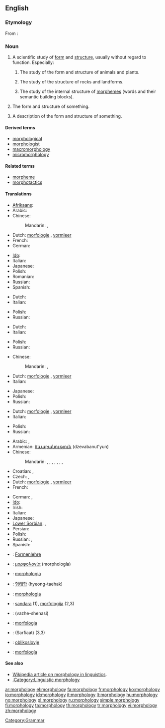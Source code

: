 ==English==

===Etymology===
From {{etyl|grc}}: {{prefix|morpho|-logy|lang=en}}

===Noun===
{{wikipedia}}
{{en-noun|morpholog|ies|-}}

# {{uncountable}} A scientific study of [[form]] and [[structure]], usually without regard to function. Especially:
## {{biology}} The study of the form and structure of animals and plants.
## {{geology}} The study of the structure of rocks and landforms.
## {{linguistics}} The study of the internal structure of [[morpheme]]s (words and their semantic building blocks).
# {{countable}} The form and structure of something.
# {{countable}} A description of the form and structure of something.

====Derived terms====
* [[morphological]]
* [[morphologist]]
* [[macromorphology]]
* [[micromorphology]]

====Related terms====
* [[morpheme]]
* [[morphotactics]]

====Translations====
{{trans-top|a scientific study of form and structure}}
* [[Afrikaans]]: {{t-|af|morfologie|xs=Afrikaans}}
* Arabic: {{t|ar|مورفولوجيا|f|tr=murfulujya}}
* Chinese:
*: Mandarin: {{t-|cmn|形態學|sc=Hani}},  {{t-|cmn|形态学|tr=xíngtàixué|sc=Hani}}
* Dutch: [[morfologie]] {{f}}, [[vormleer]]
* French: {{t+|fr|morphologie|f}}
* German: {{t+|de|Morphologie|f}}
{{trans-mid}}
* [[Ido]]: {{t+|io|morfologio|xs=Ido}}
* Italian: {{t+|it|morfologia|f}}
* Japanese: {{t-|ja|形態学|tr=けいたいがく, keitaigaku}}
* Polish: {{t-|pl|morfologia|f}}
* Romanian: {{t|ro|morfologie|f}}
* Russian: {{t+|ru|морфология|f|tr=morfológija}}
* Spanish: {{t+|es|morfología|f}}
{{trans-bottom}}

{{trans-top|the form and structure of something}}
* Dutch: {{t+|nl|morfologie|f}}
* Italian: {{t+|it|morfologia|f}}
{{trans-mid}}
* Polish: {{t-|pl|morfologia|f}}
* Russian: {{t+|ru|морфология|f|tr=morfológija}}
{{trans-bottom}}

{{trans-top|a description of the form and structure of something}}
* Dutch: {{t+|nl|morfologie|f}}
* Italian: {{t+|it|morfologia}}
{{trans-mid}}
* Polish: {{t-|pl|morfologia|f}}
* Russian: {{t+|ru|морфология|f|tr=morfológija}}
{{trans-bottom}}

{{trans-top|biological study of the form and structure}}
* Chinese:
*: Mandarin: {{t-|cmn|形態學|sc=Hani}},  {{t-|cmn|形态学|tr=xíngtàixué|sc=Hani}}
* Dutch: [[morfologie]] {{f}}, [[vormleer]]
* Italian: {{t+|it|morfologia|f}}
{{trans-mid}}
* Japanese: {{t-|ja|形態学|tr=けいたいがく, keitaigaku}}
* Polish: {{t-|pl|morfologia|f}}
* Russian: {{t+|ru|морфология|f|tr=morfológija}}
{{trans-bottom}}

{{trans-top|geological study of the form and structure}}
* Dutch: [[morfologie]] {{f}}, [[vormleer]]
* Italian: {{t+|it|morfologia}}
{{trans-mid}}
* Polish: {{t-|pl|morfologia|f}}
* Russian: {{t+|ru|морфология|f|tr=morfológija}}
{{trans-bottom}}

{{trans-top|linguistic study of the form and structure}}
* Arabic: {{t|ar|صرف|m|tr=Sarf}},  {{t|ar|مورفولوجيا|f|tr=murfulujya}}
* Armenian: [[ձևաբանություն]] (dzevabanut'yun)
* Chinese:
*: Mandarin: {{t-|cmn|形態學|sc=Hani}},  {{t-|cmn|形态学|tr=xíngtàixué|sc=Hani}},  {{t|cmn|構詞學|sc=Hani}},  {{t|cmn|构词学|tr=gòucíxué|sc=Hani}},  {{t|cmn|詞型變化|sc=Hani}},  {{t|cmn|词型变化|tr=cíxíngbiànhuà|sc=Hani}},  {{t|cmn|語形學|sc=Hani}},  {{t|cmn|语形学|tr=yǔxíngxué|sc=Hani}}
* Croatian: {{t|hr|oblikoslovlje|n}},  {{t+|hr|morfologija|f}}
* Czech: {{t-|cs|morfologie|f}}, {{t-|cs|tvarosloví|n}}
* Dutch: [[morfologie]] {{f}}, [[vormleer]]
* French: {{t+|fr|morphologie|f}}
{{trans-mid}}
* German: {{t+|de|Morphologie|f}},  {{t|de|Wortbildung|f}}
* [[Ido]]: {{t+|io|morfologio|xs=Ido}}
* Irish: {{t|ga|moirfeolaíocht|f|xs=Irish}}
* Italian: {{t+|it|morfologia|f}}
* Japanese: {{t-|ja|形態論|tr=けいたいろん, keitairon}}
* [[Lower Sorbian]]: {{tø|dsb|słowoskład|m}},  {{tø|dsb|morfologija |f}}
* Persian: {{t|fa|صرف|xs=Persian}}
* Polish: {{t-|pl|morfologia|f}}
* Russian: {{t+|ru|морфология|f|tr=morfológija}},  {{t|ru|словообразование|n|tr=slovoobrazovánije}}
* Spanish: {{t+|es|morfología|f}}
{{trans-bottom}}

{{checktrans-top}}
* {{ttbc|German}}: [[Formenlehre]] {{f}}
* {{ttbc|Greek}}: [[μορφολογία]] (morphología) {{f}}
* {{ttbc|Interlingua}}: [[morphologia]]
{{checktrans-mid}}
* {{ttbc|Korean}}: [[형태학]] (hyeong-taehak)
* {{ttbc|Latin}}: [[morphologia]]
* {{ttbc|Lithuanian}}: [[sandara]] {{f}} (1), [[morfologija]] {{f}} (2,3)
* {{ttbc|Persian}}: {{fa-Arab|[[واژهشناسی]]}} (vazhe-shenasi)
* {{ttbc|Portuguese}}: [[morfologia]] {{f}}
* {{ttbc|Sindhi}}: {{sd-Arab|[[صرفيات]]}} (Sarfiaat) {{f}} (3,3)
* {{ttbc|Slovene}}: [[oblikoslovje]]
* {{ttbc|Spanish}}: [[morfología]] {{f}}
{{checktrans-bottom}}

====See also====
* [[w:morphology (linguistics)| Wikipedia article on morphology in linguistics]].
* [[:Category:Linguistic morphology]]

[[Category:Grammar]]

[[ar:morphology]]
[[el:morphology]]
[[fa:morphology]]
[[fr:morphology]]
[[ko:morphology]]
[[io:morphology]]
[[id:morphology]]
[[it:morphology]]
[[lt:morphology]]
[[hu:morphology]]
[[no:morphology]]
[[pl:morphology]]
[[ru:morphology]]
[[simple:morphology]]
[[fi:morphology]]
[[ta:morphology]]
[[th:morphology]]
[[tr:morphology]]
[[vi:morphology]]
[[zh:morphology]]